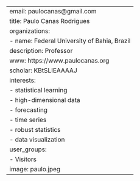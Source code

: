 
---
email: paulocanas@gmail.com
title: Paulo Canas Rodrigues
organizations:
- name: Federal University of Bahia, Brazil
description: Professor
www: https://www.paulocanas.org
scholar: KBtSLIEAAAAJ
interests:
- statistical learning
- high-dimensional data
- forecasting
- time series
- robust statistics
- data visualization
user_groups:
- Visitors
image: paulo.jpeg
---
